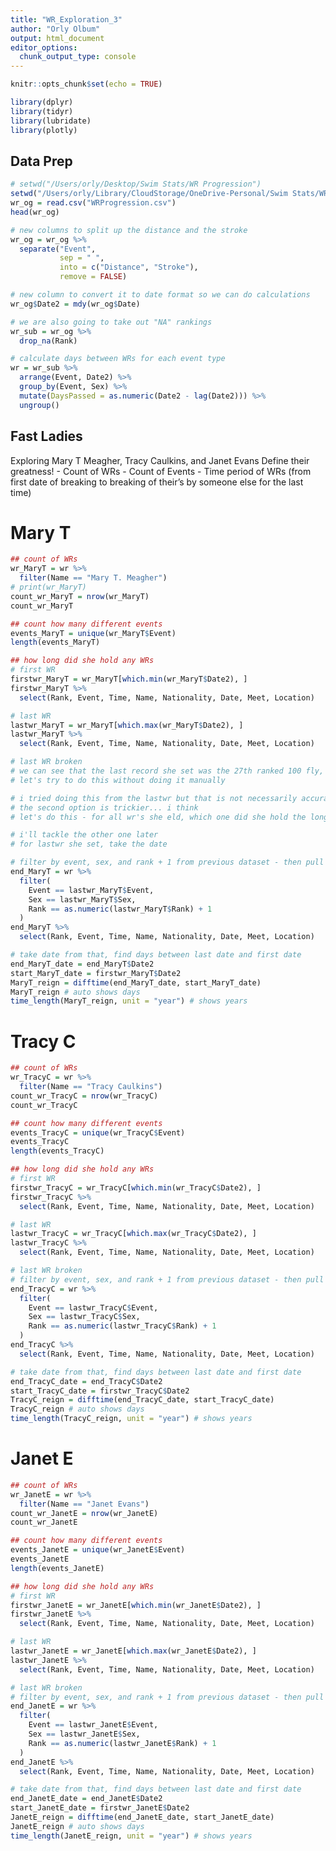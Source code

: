 ```yaml
---
title: "WR_Exploration_3"
author: "Orly Olbum"
output: html_document
editor_options: 
  chunk_output_type: console
---
```


```r
knitr::opts_chunk$set(echo = TRUE)
```

```r
library(dplyr)
library(tidyr)
library(lubridate)
library(plotly)
```

## Data Prep

```r
# setwd("/Users/orly/Desktop/Swim Stats/WR Progression")
setwd("/Users/orly/Library/CloudStorage/OneDrive-Personal/Swim Stats/WR Progression")
wr_og = read.csv("WRProgression.csv")
head(wr_og)
```

```r
# new columns to split up the distance and the stroke
wr_og = wr_og %>%
  separate("Event", 
           sep = " ", 
           into = c("Distance", "Stroke"), 
           remove = FALSE)
```

```r
# new column to convert it to date format so we can do calculations
wr_og$Date2 = mdy(wr_og$Date)
```

```r
# we are also going to take out "NA" rankings
wr_sub = wr_og %>%
  drop_na(Rank)
```

```r
# calculate days between WRs for each event type
wr = wr_sub %>%
  arrange(Event, Date2) %>%
  group_by(Event, Sex) %>%
  mutate(DaysPassed = as.numeric(Date2 - lag(Date2))) %>%
  ungroup()
```


## Fast Ladies
Exploring Mary T Meagher, Tracy Caulkins, and Janet Evans
Define their greatness!
- Count of WRs
- Count of Events
- Time period of WRs (from first date of breaking to breaking of their's by someone else for the last time)

# Mary T

```r
## count of WRs
wr_MaryT = wr %>%
  filter(Name == "Mary T. Meagher")
# print(wr_MaryT)
count_wr_MaryT = nrow(wr_MaryT)
count_wr_MaryT

## count how many different events
events_MaryT = unique(wr_MaryT$Event)
length(events_MaryT)

## how long did she hold any WRs
# first WR
firstwr_MaryT = wr_MaryT[which.min(wr_MaryT$Date2), ]
firstwr_MaryT %>%
  select(Rank, Event, Time, Name, Nationality, Date, Meet, Location)

# last WR
lastwr_MaryT = wr_MaryT[which.max(wr_MaryT$Date2), ]
lastwr_MaryT %>%
  select(Rank, Event, Time, Name, Nationality, Date, Meet, Location)

# last WR broken
# we can see that the last record she set was the 27th ranked 100 fly, so we need the next rank
# let's try to do this without doing it manually

# i tried doing this from the lastwr but that is not necessarily accurate - am i looking for the most recent one, or am i looking for when they no longer held a record?
# the second option is trickier... i think
# let's do this - for all wr's she eld, which one did she hold the longest?

# i'll tackle the other one later
# for lastwr she set, take the date

# filter by event, sex, and rank + 1 from previous dataset - then pull out date
end_MaryT = wr %>%
  filter(
    Event == lastwr_MaryT$Event,
    Sex == lastwr_MaryT$Sex,
    Rank == as.numeric(lastwr_MaryT$Rank) + 1
  )
end_MaryT %>%
  select(Rank, Event, Time, Name, Nationality, Date, Meet, Location)

# take date from that, find days between last date and first date
end_MaryT_date = end_MaryT$Date2
start_MaryT_date = firstwr_MaryT$Date2
MaryT_reign = difftime(end_MaryT_date, start_MaryT_date)
MaryT_reign # auto shows days
time_length(MaryT_reign, unit = "year") # shows years
```


# Tracy C

```r
## count of WRs
wr_TracyC = wr %>%
  filter(Name == "Tracy Caulkins")
count_wr_TracyC = nrow(wr_TracyC)
count_wr_TracyC

## count how many different events
events_TracyC = unique(wr_TracyC$Event)
events_TracyC
length(events_TracyC)

## how long did she hold any WRs
# first WR
firstwr_TracyC = wr_TracyC[which.min(wr_TracyC$Date2), ]
firstwr_TracyC %>%
  select(Rank, Event, Time, Name, Nationality, Date, Meet, Location)

# last WR
lastwr_TracyC = wr_TracyC[which.max(wr_TracyC$Date2), ]
lastwr_TracyC %>%
  select(Rank, Event, Time, Name, Nationality, Date, Meet, Location)

# last WR broken
# filter by event, sex, and rank + 1 from previous dataset - then pull out date
end_TracyC = wr %>%
  filter(
    Event == lastwr_TracyC$Event,
    Sex == lastwr_TracyC$Sex,
    Rank == as.numeric(lastwr_TracyC$Rank) + 1
  )
end_TracyC %>%
  select(Rank, Event, Time, Name, Nationality, Date, Meet, Location)

# take date from that, find days between last date and first date
end_TracyC_date = end_TracyC$Date2
start_TracyC_date = firstwr_TracyC$Date2
TracyC_reign = difftime(end_TracyC_date, start_TracyC_date)
TracyC_reign # auto shows days
time_length(TracyC_reign, unit = "year") # shows years
```


# Janet E

```r
## count of WRs
wr_JanetE = wr %>%
  filter(Name == "Janet Evans")
count_wr_JanetE = nrow(wr_JanetE)
count_wr_JanetE

## count how many different events
events_JanetE = unique(wr_JanetE$Event)
events_JanetE
length(events_JanetE)

## how long did she hold any WRs
# first WR
firstwr_JanetE = wr_JanetE[which.min(wr_JanetE$Date2), ]
firstwr_JanetE %>%
  select(Rank, Event, Time, Name, Nationality, Date, Meet, Location)

# last WR
lastwr_JanetE = wr_JanetE[which.max(wr_JanetE$Date2), ]
lastwr_JanetE %>%
  select(Rank, Event, Time, Name, Nationality, Date, Meet, Location)

# last WR broken
# filter by event, sex, and rank + 1 from previous dataset - then pull out date
end_JanetE = wr %>%
  filter(
    Event == lastwr_JanetE$Event,
    Sex == lastwr_JanetE$Sex,
    Rank == as.numeric(lastwr_JanetE$Rank) + 1
  )
end_JanetE %>%
  select(Rank, Event, Time, Name, Nationality, Date, Meet, Location)

# take date from that, find days between last date and first date
end_JanetE_date = end_JanetE$Date2
start_JanetE_date = firstwr_JanetE$Date2
JanetE_reign = difftime(end_JanetE_date, start_JanetE_date)
JanetE_reign # auto shows days
time_length(JanetE_reign, unit = "year") # shows years
```

